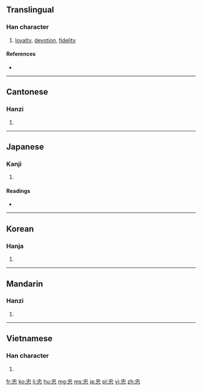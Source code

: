 ==Translingual==

===Han character===
{{Han char|rn=61|rad=心|as=04|sn=7|four=5033<sub>6</sub>|canj=中心 (LP)}}

# [[loyalty]], [[devotion]], [[fidelity]]

====References====
* {{Han ref|kx=0377.130|dkj=10353|dj=0704.060|hdz=42273.150|uh=5FE0|ud=24544|bh=A9BE|bd=43454}}

----

==Cantonese==

===Hanzi===
{{yue-hanzi|jyut=|y=[[jung1]]}}

# {{defn|lang=yue|sort=心04}}

----

==Japanese==

===Kanji===
{{ja-kanji|grade=6|rs=心04}}

# {{defn|lang=ja|sort=心04}}

====Readings====
* {{ja-readings|on=[[ちゅう]] (chū)|kun=[[まごころ]] (magokoro)}}

----

==Korean==

===Hanja===
{{ko-hanja|hangeul=충|eumhun=|rv=chung|mr=ch'ung|y=chwung}}

# {{defn|lang=ko|sort=心04}}

----

==Mandarin==

===Hanzi===
{{cmn-hanzi|pin=[[zhōng]] ([[zhong1]])|wg=chung<sup>1</sup>}}

# {{defn|lang=cmn|sort=心04}}

----

==Vietnamese==

===Han character===
{{vi-hantu|[[trung]]|rs=心04}}

# {{defn|lang=vi|sort=心04}}

[[fr:忠]]
[[ko:忠]]
[[li:忠]]
[[hu:忠]]
[[mg:忠]]
[[ms:忠]]
[[ja:忠]]
[[pl:忠]]
[[vi:忠]]
[[zh:忠]]
